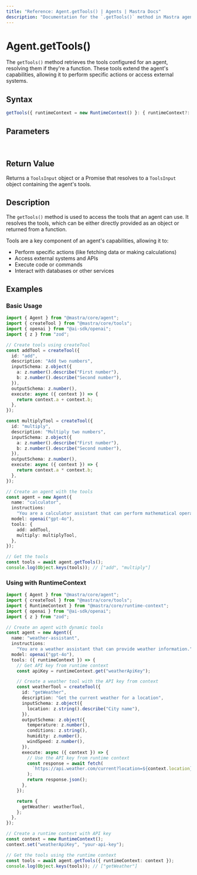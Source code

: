 ```yaml
---
title: "Reference: Agent.getTools() | Agents | Mastra Docs"
description: "Documentation for the `.getTools()` method in Mastra agents, which retrieves the tools that the agent can use."
---
```


# Agent.getTools()

The `getTools()` method retrieves the tools configured for an agent, resolving them if they're a function. These tools extend the agent's capabilities, allowing it to perform specific actions or access external systems.

## Syntax

```typescript
getTools({ runtimeContext = new RuntimeContext() }: { runtimeContext?: RuntimeContext } = {}): ToolsInput | Promise<ToolsInput>
```

## Parameters

<br />
<PropertiesTable
  content={[
    {
      name: "runtimeContext",
      type: "RuntimeContext",
      isOptional: true,
      description:
        "Runtime context for dependency injection and contextual information.",
    },
  ]}
/>

## Return Value

Returns a `ToolsInput` object or a Promise that resolves to a `ToolsInput` object containing the agent's tools.

## Description

The `getTools()` method is used to access the tools that an agent can use. It resolves the tools, which can be either directly provided as an object or returned from a function.

Tools are a key component of an agent's capabilities, allowing it to:

- Perform specific actions (like fetching data or making calculations)
- Access external systems and APIs
- Execute code or commands
- Interact with databases or other services

## Examples

### Basic Usage

```typescript
import { Agent } from "@mastra/core/agent";
import { createTool } from "@mastra/core/tools";
import { openai } from "@ai-sdk/openai";
import { z } from "zod";

// Create tools using createTool
const addTool = createTool({
  id: "add",
  description: "Add two numbers",
  inputSchema: z.object({
    a: z.number().describe("First number"),
    b: z.number().describe("Second number"),
  }),
  outputSchema: z.number(),
  execute: async ({ context }) => {
    return context.a + context.b;
  },
});

const multiplyTool = createTool({
  id: "multiply",
  description: "Multiply two numbers",
  inputSchema: z.object({
    a: z.number().describe("First number"),
    b: z.number().describe("Second number"),
  }),
  outputSchema: z.number(),
  execute: async ({ context }) => {
    return context.a * context.b;
  },
});

// Create an agent with the tools
const agent = new Agent({
  name: "calculator",
  instructions:
    "You are a calculator assistant that can perform mathematical operations.",
  model: openai("gpt-4o"),
  tools: {
    add: addTool,
    multiply: multiplyTool,
  },
});

// Get the tools
const tools = await agent.getTools();
console.log(Object.keys(tools)); // ["add", "multiply"]
```

### Using with RuntimeContext

```typescript
import { Agent } from "@mastra/core/agent";
import { createTool } from "@mastra/core/tools";
import { RuntimeContext } from "@mastra/core/runtime-context";
import { openai } from "@ai-sdk/openai";
import { z } from "zod";

// Create an agent with dynamic tools
const agent = new Agent({
  name: "weather-assistant",
  instructions:
    "You are a weather assistant that can provide weather information.",
  model: openai("gpt-4o"),
  tools: ({ runtimeContext }) => {
    // Get API key from runtime context
    const apiKey = runtimeContext.get("weatherApiKey");

    // Create a weather tool with the API key from context
    const weatherTool = createTool({
      id: "getWeather",
      description: "Get the current weather for a location",
      inputSchema: z.object({
        location: z.string().describe("City name"),
      }),
      outputSchema: z.object({
        temperature: z.number(),
        conditions: z.string(),
        humidity: z.number(),
        windSpeed: z.number(),
      }),
      execute: async ({ context }) => {
        // Use the API key from runtime context
        const response = await fetch(
          `https://api.weather.com/current?location=${context.location}&apiKey=${apiKey}`,
        );
        return response.json();
      },
    });

    return {
      getWeather: weatherTool,
    };
  },
});

// Create a runtime context with API key
const context = new RuntimeContext();
context.set("weatherApiKey", "your-api-key");

// Get the tools using the runtime context
const tools = await agent.getTools({ runtimeContext: context });
console.log(Object.keys(tools)); // ["getWeather"]
```

